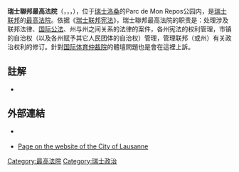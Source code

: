 {{Infobox high court
|court_name       = {{nowrap|瑞士聯邦最高法院}}
|native_name      = {{plainlist|
* {{native name|de|Bundesgericht|nolink=on}}
* {{native name|fr|Tribunal fédéral|nolink=on}}
* {{native name|it|Tribunale federale|nolink=on}}
* {{native name|rm|Tribunal federal|nolink=on}}
}}
|image            = Federal Supreme Court of Switzerland, 2020 (cropped).jpg
|imagesize        = 300px
|caption          = 聯邦最高法院
|motto            = "Lex, justitia, pax"{{la icon}}<br>"Law, justice, peace"{{en icon}}
|established      = <!-- year -->
|dissolved        = <!-- year -->
|country          = {{CHE}}
|location         = [[洛桑|洛桑]]
|coordinates      = <!-- {{coord|45.000|-122.000|display=inline,title}} -->
|type             = <!-- partisan election/non-partisan election/legislative selection/executive selection/co-option/etc -->
|authority        = 《[[瑞士聯邦憲法|瑞士聯邦憲法]]》
|appeals          = <!-- appeals from this court go where -->
|terms            = <!-- length of court term for judges -->
|positions        = <!-- number of positions/seats on court -->
|budget           = <!-- amount of annual budget -->
|website          = {{URL|http://www.bger.ch}}
|chiefjudgetitle  = <!-- title of the top judge such as chief justice/senior judge -->
|chiefjudgename   = <!-- current chief's name -->
|termstart        = <!-- year current chief became chief -->
|termend          = <!-- year term for current chief as chief ends, if applicable -->
|termend2         = <!-- year term of current chief ends if applicable -->
|chiefjudgetitle2 = <!-- title of the second top judge if applicable-->
|chiefjudgename2  = <!-- current deputy chief's name -->
|termstart2       = <!-- year current deputy chief became chief -->
|termend3         = <!-- year term for current deputy chief as chief ends, if applicable -->
|termend4         = <!-- year term of current deputy chief ends if applicable -->
}}
'''瑞士聯邦最高法院'''（{{lang-de|Bundesgericht}}，{{lang-fr|Tribunal fédéral}}，{{lang-it|Tribunale federale}}，{{lang-rm|Tribunal federal}}），位于[[瑞士|瑞士]][[洛桑|洛桑]]的Parc de Mon Repos公园内，是[[瑞士联邦|瑞士联邦]]的[[最高法院|最高法院]]。依据《[[瑞士联邦宪法|瑞士联邦宪法]]》，瑞士聯邦最高法院的职责是：处理涉及联邦法律、[[国际公法|国际公法]]、州与州之间关系的法律的案件，各州宪法的权利管理，市镇的自治权（以及各州赋予其它人民团体的自治权）管理，管理联邦（或州）有关政治权利的修订。針對[[国际体育仲裁院|国际体育仲裁院]]的體壇問題也是會在這裡上訴。

== 註解 ==
* {{HDS|9631|Federal Supreme Court}}
{{Reflist|2}}
== 外部連結 ==
* {{Official website|http://www.bger.ch}} {{fr icon}} {{de icon}} {{it icon}}
* [https://archive.is/20130628065858/http://www.lausanne.ch/en/ville-culturelle/histoire-et-patrimoine/architecture-et-monuments/entre-deux-guerres/tribunal-federal.html Page on the website of the City of Lausanne]

{{欧洲题目|最高法院}}
{{瑞士小作品}}

[[Category:最高法院|Category:最高法院]]
[[Category:瑞士政治|Category:瑞士政治]]